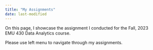```yaml
---
title: "My Assignments"
date: last-modified
---
```


On this page, I showcase the assignment I conducted for the Fall, 2023 EMU 430 Data Analytics course.

Please use left menu to navigate through my assignments.
